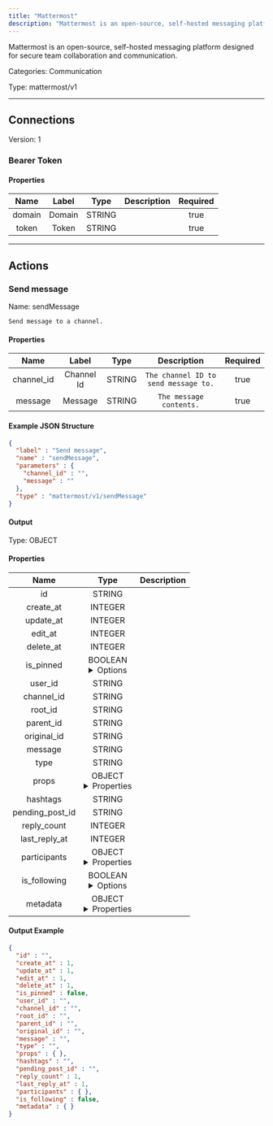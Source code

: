 ```yaml
---
title: "Mattermost"
description: "Mattermost is an open-source, self-hosted messaging platform designed for secure team collaboration and communication."
---
```


Mattermost is an open-source, self-hosted messaging platform designed for secure team collaboration and communication.


Categories: Communication


Type: mattermost/v1

<hr />



## Connections

Version: 1


### Bearer Token

#### Properties

|      Name       |      Label     |     Type     |     Description     | Required |
|:---------------:|:--------------:|:------------:|:-------------------:|:--------:|
| domain | Domain | STRING |  | true |
| token | Token | STRING |  | true |





<hr />



## Actions


### Send message
Name: sendMessage

`Send message to a channel.`

#### Properties

|      Name       |      Label     |     Type     |     Description     | Required |
|:---------------:|:--------------:|:------------:|:-------------------:|:--------:|
| channel_id | Channel Id | STRING | `The channel ID to send message to.` | true |
| message | Message | STRING | `The message contents.` | true |

#### Example JSON Structure
```json
{
  "label" : "Send message",
  "name" : "sendMessage",
  "parameters" : {
    "channel_id" : "",
    "message" : ""
  },
  "type" : "mattermost/v1/sendMessage"
}
```

#### Output



Type: OBJECT


#### Properties

|     Name     |     Type     |     Description     |
|:------------:|:------------:|:-------------------:|
| id | STRING |  |
| create_at | INTEGER |  |
| update_at | INTEGER |  |
| edit_at | INTEGER |  |
| delete_at | INTEGER |  |
| is_pinned | BOOLEAN <details> <summary> Options </summary> true, false </details> |  |
| user_id | STRING |  |
| channel_id | STRING |  |
| root_id | STRING |  |
| parent_id | STRING |  |
| original_id | STRING |  |
| message | STRING |  |
| type | STRING |  |
| props | OBJECT <details> <summary> Properties </summary> &#123;&#125; </details> |  |
| hashtags | STRING |  |
| pending_post_id | STRING |  |
| reply_count | INTEGER |  |
| last_reply_at | INTEGER |  |
| participants | OBJECT <details> <summary> Properties </summary> &#123;&#125; </details> |  |
| is_following | BOOLEAN <details> <summary> Options </summary> true, false </details> |  |
| metadata | OBJECT <details> <summary> Properties </summary> &#123;&#125; </details> |  |




#### Output Example
```json
{
  "id" : "",
  "create_at" : 1,
  "update_at" : 1,
  "edit_at" : 1,
  "delete_at" : 1,
  "is_pinned" : false,
  "user_id" : "",
  "channel_id" : "",
  "root_id" : "",
  "parent_id" : "",
  "original_id" : "",
  "message" : "",
  "type" : "",
  "props" : { },
  "hashtags" : "",
  "pending_post_id" : "",
  "reply_count" : 1,
  "last_reply_at" : 1,
  "participants" : { },
  "is_following" : false,
  "metadata" : { }
}
```




